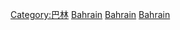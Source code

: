 {{Commonscat|History of Bahrain}}

[[Category:巴林|Category:巴林]]
[[Category:中東各國歷史‎‎|Bahrain]]
[[Category:阿拉伯半島歷史|Bahrain]]
[[Category:各島嶼歷史|Bahrain]]
